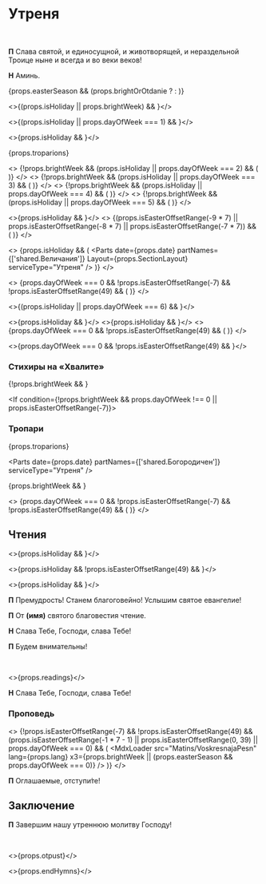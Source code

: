 
<span id="nachalo" />

# Утреня

<br />

**П** Слава святой, и единосущной, и животворящей, и нераздельной Троице ныне и всегда и во веки веков!

**Н** Аминь.

{props.easterSeason && (props.brightOrOtdanie ? <MdxLoader src="Shared/DaVosstanetBog" /> : <MdxLoader src="Shared/EasterTroparion3x" />)}

<>{(props.isHoliday || props.brightWeek) && <MdxLoader src="Matins/VelikayaEktenia" lang={props.lang} />}</>

<>{(props.isHoliday || props.dayOfWeek === 1) && <MdxLoader src="Matins/Prayer1" lang={props.lang} />}</>

<>{props.isHoliday && <MdxLoader src="Matins/BogGospod" lang={props.lang} />}</>

<If condition={props.isHoliday}>
    {props.troparions}
    <Parts date={props.date} partNames={['shared.Богородичен']} serviceType="Утреня" />
    <MdxLoader src="Shared/SnovaSnova" lang={props.lang} />
</If>

<>
    {!props.brightWeek && (props.isHoliday || props.dayOfWeek === 2) && (
        <MdxLoader src="Matins/Prayer2" lang={props.lang} />
    )}
</>
<>
    {!props.brightWeek && (props.isHoliday || props.dayOfWeek === 3) && (
        <MdxLoader src="Matins/Prayer3" lang={props.lang} />
    )}
</>
<>
    {!props.brightWeek && (props.isHoliday || props.dayOfWeek === 4) && (
        <MdxLoader src="Matins/Prayer4" lang={props.lang} />
    )}
</>
<>
    {!props.brightWeek && (props.isHoliday || props.dayOfWeek === 5) && (
        <MdxLoader src="Matins/Prayer7" lang={props.lang} />
    )}
</>

<>{props.isHoliday && <MdxLoader src="Matins/Polijeley" lang={props.lang} />}</>
<>
    {(props.isEasterOffsetRange(-9 * 7) || props.isEasterOffsetRange(-8 * 7) || props.isEasterOffsetRange(-7 * 7)) && (
        <MdxLoader src="Matins/Psalm136" lang={props.lang} />
    )}
</>

<>
    {props.isHoliday && (
        <Parts date={props.date} partNames={['shared.Величания']} Layout={props.SectionLayout} serviceType="Утреня" />
    )}
</>

<>
    {props.dayOfWeek === 0 && !props.isEasterOffsetRange(-7) && !props.isEasterOffsetRange(49) && (
        <MdxLoader src="Matins/TropsVoskr" lang={props.lang} />
    )}
</>

<>{(props.isHoliday || props.dayOfWeek === 6) && <MdxLoader src="Matins/Prayer8" lang={props.lang} />}</>

<>{props.isHoliday && <MdxLoader src="Matins/Prayer10" lang={props.lang} />}</>
<>{props.isHoliday && <Psalm50 lang={props.lang} />}</>
<>
    {props.dayOfWeek === 0 && !props.isEasterOffsetRange(49) && (
        <MdxLoader src="Matins/PesnBogoroditsy" lang={props.lang} />
    )}
</>

<MdxLoader src="Matins/Prayer11" lang={props.lang} />

<>{props.dayOfWeek === 0 && !props.isEasterOffsetRange(49) && <MdxLoader src="Matins/Sviat" lang={props.lang} />}</>
<Exapostilari date={props.date} />

<MdxLoader src="Matins/HvalitniePsalmi" lang={props.lang} />

### Стихиры на «Хвалите»

<StihiriNaHvalite date={props.date} day={props.day} />
{!props.brightWeek && <MdxLoader src="Matins/Slavoslovie" lang={props.lang} />}

<If condition={!props.brightWeek && props.dayOfWeek !== 0 || props.isEasterOffsetRange(-7)}>
  ### Тропари

{props.troparions}

  <Parts
    date={props.date}
    partNames={['shared.Богородичен']}
    serviceType="Утреня"
  />
</If>

{props.brightWeek && <MdxLoader src="Shared/EasterTroparion3x" />}

<>
    {props.dayOfWeek === 0 && !props.isEasterOffsetRange(-7) && !props.isEasterOffsetRange(49) && (
        <MdxLoader src="Matins/TropsOtp" lang={props.lang} glas={props.day.glas} />
    )}
</>

<span id="reading" />

## Чтения

<Stepenny day={props.day} date={props.date} />

<Prokimens day={props.day} date={props.date} />

<>{props.isHoliday && <MdxLoader src="Matins/Prayer9" lang={props.lang} />}</>

<>{props.isHoliday && !props.isEasterOffsetRange(49) && <MdxLoader src="Matins/Prokimen2" lang={props.lang} />}</>

<>{props.isHoliday && <MdxLoader src="Matins/Vstavka" lang={props.lang} />}</>

**П** Премудрость! Станем благоговейно! Услышим святое евангелие!

**П** От **(имя)** святого благовестия чтение.

**Н** Слава Тебе, Господи, слава Тебе!

**П** Будем внимательны!

<br />

<>{props.readings}</>

**Н** Слава Тебе, Господи, слава Тебе!

### Проповедь

<>
    {!props.isEasterOffsetRange(-7) &&
        !props.isEasterOffsetRange(49) &&
        (props.isEasterOffsetRange(-1 * 7 - 1) || props.isEasterOffsetRange(0, 39) || props.dayOfWeek === 0) && (
            <MdxLoader
                src="Matins/VoskresnajaPesn"
                lang={props.lang}
                x3={props.brightWeek || (props.easterSeason && props.dayOfWeek === 0)}
            />
        )}
</>

<MdxLoader src="Shared/EkteniaOglash" lang={props.lang} />
<MdxLoader src="Matins/PrayerKatekhumens" lang={props.lang} />

**П** Оглашаемые, отступи́те!

<MdxLoader src="Shared/SugubajaKratkaja" lang={props.lang} />

## Заключение

**П** Завершим нашу утреннюю молитву Господу!

<MdxLoader src="Matins/Prayer12" lang={props.lang} />
<br />
<MdxLoader src="Matins/PrayerGlavopriklonnaja" lang={props.lang} />

<>{props.otpust}</>

<>{props.endHymns}</>

